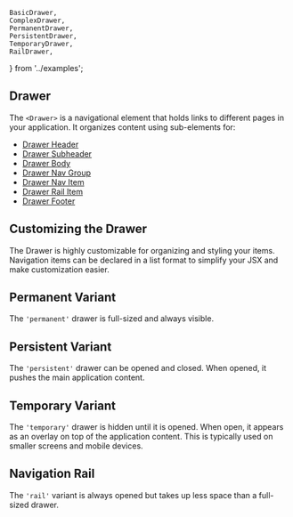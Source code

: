     BasicDrawer,
    ComplexDrawer,
    PermanentDrawer,
    PersistentDrawer,
    TemporaryDrawer,
    RailDrawer,
} from '../examples';

## Drawer

The `<Drawer>` is a navigational element that holds links to different pages in your application. It organizes content using sub-elements for:

- [Drawer Header](/components/drawer-header/examples)
- [Drawer Subheader](/components/drawer-subheader/examples)
- [Drawer Body](/components/drawer-body/examples)
- [Drawer Nav Group](/components/drawer-nav-group/examples)
- [Drawer Nav Item](/components/drawer-nav-item/examples)
- [Drawer Rail Item](/components/drawer-rail-item/examples)
- [Drawer Footer](/components/drawer-footer/examples)

<BasicDrawer />

## Customizing the Drawer

The Drawer is highly customizable for organizing and styling your items. Navigation items can be declared in a list format to simplify your JSX and make customization easier.

<ComplexDrawer />

## Permanent Variant

The `'permanent'` drawer is full-sized and always visible.

<PermanentDrawer />

## Persistent Variant

The `'persistent'` drawer can be opened and closed. When opened, it pushes the main application content.

<PersistentDrawer />

## Temporary Variant

The `'temporary'` drawer is hidden until it is opened. When open, it appears as an overlay on top of the application content. This is typically used on smaller screens and mobile devices.

<TemporaryDrawer />

## Navigation Rail

The `'rail'` variant is always opened but takes up less space than a full-sized drawer.

<RailDrawer />
